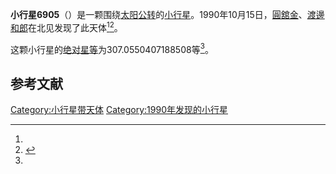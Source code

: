{{Infobox planet
| bgcolour = #FFFFC0
| name = 6905 Miyazaki
| symbol = 
| image = 
| caption = 
| discovery = yes
| discovery_ref = 
| discoverer = [[圓舘金|圓舘金]]、[[渡邊和郎|渡邊和郎]]
| discovery_site = [[北见|北见]] 
| discovered = 1990年10月15日
| designations = yes
| mp_name = 
| named_after = 
| alt_names = 1990 TW/ 1951 KB / 1952 WG / 1967 EO1 / 1973 SO5 / 1977 OY / 1990 UY12 / 1994 SF
| mp_category = [[主带小行星|主带小行星]]
| orbit_ref = <ref name="a">[http://ssd.jpl.nasa.gov/sbdb.cgi?sstr=6905 6905 Miyazaki] {{Wayback|url=http://ssd.jpl.nasa.gov/sbdb.cgi?sstr=6905 |date=20140925134344 }}，小行星數據庫瀏覽器（JPL Small-Body Database Browser）－[[美国国家航空航天局|美国国家航空航天局]]喷气推进实验室</ref>
| epoch = 2456400.5 (2013年4月18日更新)
| aphelion = {{convert|3.125163818920889|AU|km|3|abbr=on|lk=out}}
| perihelion = {{convert|2.103876193318936|AU|km|3|abbr=on}}
| semimajor = {{convert|2.614520006119912|AU|km|3|abbr=on}}
| eccentricity = 0.195310731
| period = 1544.138961 [[日|日]]<br />4.23[[儒略年|儒略年]]
| avg_speed = 
| inclination = 13.45853350283114
| asc_node = 48.46293705614307
| mean_anomaly = 
| arg_peri = 307.0550407188508
| satellites = 
| physical_characteristics = yes
| dimensions = 
| mass = 
| density = 
| surface_grav = 
| escape_velocity = 
| sidereal_day = 
| axial_tilt = 
| pole_ecliptic_lat = 
| pole_ecliptic_lon = 
| albedo = 
| temperatures= 
| temp_name1 = 
| mean_temp_1 = 
| max_temp_1 = 
| temp_name2 = 
| max_temp_2 = 
| spectral_type = 
| abs_magnitude = 307.0550407188508
}}

'''小行星6905'''（{{lang-en|6905 Miyazaki}}）是一颗围绕[[太阳|太阳]][[公转|公转]]的[[小行星|小行星]]。1990年10月15日，[[圓舘金|圓舘金]]、[[渡邊和郎|渡邊和郎]]在北见发现了此天体<ref name="a" /><ref>{{cite news|title=小行星列表|url=http://cfa-www.harvard.edu/iau/lists/NumberedMPs.txt|accessdate=2013-07-08|newspaper=哈佛大学|archive-date=2008-05-17|archive-url=https://web.archive.org/web/20080517010638/http://cfa-www.harvard.edu/iau/lists/NumberedMPs.txt|dead-url=no}}</ref>。

这颗小行星的[[绝对星等|绝对星等]]为307.0550407188508等<ref name="a" />。

==参考文献==
{{reflist}}
{{Minor Planet Number|[[小行星6904|小行星6904]]|[[小行星6906|小行星6906]]}}

{{小天体}}

[[Category:小行星带天体|Category:小行星带天体]]
[[Category:1990年发现的小行星|Category:1990年发现的小行星]]


{{asteroid-stub}}